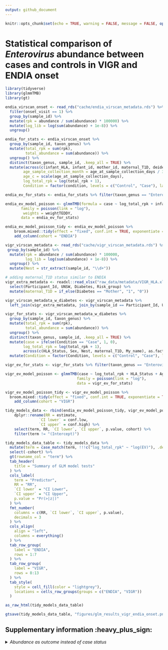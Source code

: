 ```yaml
---
output: github_document
---
```


```r
knitr::opts_chunk$set(echo = TRUE, warning = FALSE, message = FALSE, options(readr.show_col_types = FALSE))
```
 
# Statistical comparison of *Enterovirus* abundance between cases and controls in VIGR and ENDIA onset

```r
library(tidyverse)
library(glmmTMB)
library(gt)
```


```r
endia_virscan_onset <- read_rds("cache/endia_virscan_metadata.rds") %>% 
  filter(onset_visit == 1) %>% 
  group_by(sample_id) %>% 
  mutate(rpk = abundance / sum(abundance) * 100000) %>% 
  mutate(log_lib = log(sum(abundance) + 1e-8)) %>% 
  ungroup()

endia_for_stats <- endia_virscan_onset %>% 
  group_by(sample_id, taxon_genus) %>% 
  mutate(total_rpk = sum(rpk),
         total_abundance = sum(abundance)) %>% 
  ungroup() %>% 
  distinct(taxon_genus, sample_id, .keep_all = TRUE) %>% 
  mutate(across(c(infant_HLA, infant_id, mother_id, maternal_T1D, deidentified_nest_id_new, infant_sex), as.factor),
        age_sample_collection_month = age_at_sample_collection_days / 365 * 12,
        age_c = scale(age_at_sample_collection_days),
        log_total_rpk = log(total_rpk + 1),
        Condition = factor(condition, levels = c("Control", "Case"), labels = c("Control", "Case")))
```

```r
endia_ev_for_stats <- endia_for_stats %>% filter(taxon_genus == "Enterovirus")

endia_ev_model_poisson <- glmmTMB(formula = case ~ log_total_rpk + infant_HLA + age_sample_collection_month + infant_sex + maternal_T1D + (1|deidentified_nest_id_new) + (1|mother_id),
       family = poisson(link = "log"),
        weights = weightTEDDY,
       data = endia_ev_for_stats)

endia_ev_model_poisson_tidy <- endia_ev_model_poisson %>%
    broom.mixed::tidy(effect = "fixed", conf.int = TRUE, exponentiate = TRUE) %>% 
    add_column(cohort = "ENDIA")
```

```r
vigr_virscan_metadata <- read_rds("cache/vigr_virscan_metadata.rds") %>% 
 group_by(sample_id) %>% 
  mutate(rpk = abundance / sum(abundance) * 100000,
         log_lib = log(sum(abundance) + 1e-8)) %>% 
  ungroup() %>% 
  mutate(Nest = str_extract(sample_id, "\\d+"))

# adding maternal_T1D status similar to ENDIA
vigr_extra_metadata <- readxl::read_xlsx("raw_data/metadata/VIGR_HLA.xlsx") %>% 
  select(Participant_Id, UNSW, Diabetes, Risk_group) %>% 
  mutate(maternal_T1D = if_else(Diabetes == "Mother", "1", "0"))

vigr_virscan_metadata_w_diabetes <- vigr_virscan_metadata %>% 
  left_join(vigr_extra_metadata, join_by(sample_id == Participant_Id, UNSW))

vigr_for_stats <- vigr_virscan_metadata_w_diabetes %>% 
  group_by(sample_id, taxon_genus) %>%
  mutate(total_rpk = sum(rpk),
         total_abundance = sum(abundance)) %>% 
  ungroup() %>% 
  distinct(taxon_genus, sample_id, .keep_all = TRUE) %>% 
  mutate(case = ifelse(Condition == "Case", 1, 0),
        log_total_rpk = log(total_rpk + 1),
        across(c(HLA_Status, Sex, Nest, maternal_T1D, My_name), as.factor)) %>% 
  mutate(Condition = factor(Condition, levels = c("Control", "Case"), labels = c("Control", "Case")))

vigr_ev_for_stats <- vigr_for_stats %>% filter(taxon_genus == "Enterovirus")

vigr_ev_model_poisson <- glmmTMB(case ~ log_total_rpk + HLA_Status + Age + Sex + maternal_T1D + (1|Nest) + (1|My_name),
                                family = poisson(link = "log"),
                                data = vigr_ev_for_stats)

vigr_ev_model_poisson_tidy <- vigr_ev_model_poisson %>%  
  broom.mixed::tidy(effect = "fixed", conf.int = TRUE, exponentiate = TRUE) %>% 
    add_column(cohort = "VIGR")
```

```r
tidy_models_data <- rbind(endia_ev_model_poisson_tidy, vigr_ev_model_poisson_tidy) %>% 
    dplyr::rename(RR = estimate,
               `CI lower` = conf.low,
               `CI upper` = conf.high) %>% 
    select(term, RR, `CI lower`, `CI upper`, p.value, cohort) %>% 
    filter(term != "(Intercept)")
```

```r
tidy_models_data_table <- tidy_models_data %>%
  mutate(term = case_match(term, !!!c("log_total_rpk" ~ "log(EV)"), .default = term)) %>% 
  select(-cohort) %>% 
  gt(rowname_col = "term") %>%
  tab_header(
    title = "Summary of GLM model tests"
  ) %>%
  cols_label(
    term = "Predictor",
    RR = "RR",
    `CI lower` = "CI Lower",
    `CI upper` = "CI Upper",
    p.value = "Pr(>|z|)"
  ) %>%
  fmt_number(
    columns = c(RR, `CI lower`, `CI upper`, p.value),
    decimals = 3
  ) %>%
  cols_align(
    align = "left",
    columns = everything()
  ) %>% 
  tab_row_group(
    label = "ENDIA",
    rows = 1:7
  ) %>% 
  tab_row_group(
    label = "VIGR",
    rows = 8:13
  ) %>% 
  tab_style(
    style = cell_fill(color = "lightgrey"),
    locations = cells_row_groups(groups = c("ENDIA", "VIGR"))
  )

as_raw_html(tidy_models_data_table)

```

```r
gtsave(tidy_models_data_table, "figures/glm_results_vigr_endia_onset.png")
```

## Supplementary information :heavy_plus_sign:

<details>
  <summary><i> Abundance as outcome instead of case status </i></summary>

### Enterovirus genus only for both ENDIA and VIGR

**ENDIA** 

```r
endia_ev_model_w_abundance <- glmmTMB(formula = total_abundance ~ Condition + infant_HLA + age_sample_collection_month + infant_sex + maternal_T1D + (1|deidentified_nest_id_new) + (1|mother_id),
       family = poisson(link = "log"),
        weights = weightTEDDY,
       data = endia_ev_for_stats)

endia_ev_model_w_abundance %>% summary()

endia_ev_model_w_abundance %>% 
  broom.mixed::tidy(effects = "fixed", conf.int = TRUE, exponentiate = TRUE) %>% 
  select(term, estimate, p.value, conf.low, conf.high)
```

**VIGR**

```r

vigr_ev_model_w_abundance <- glmmTMB(total_abundance ~ Condition + HLA_Status + Age + Sex + Diabetes + (1|Nest) + (1|My_name),
                                family = poisson(link = "log"),
                                offset = log_lib,
                                data = vigr_ev_for_stats) 

vigr_ev_model_w_abundance %>% summary()

vigr_ev_model_w_abundance %>% 
 broom.mixed::tidy(effects = "fixed", conf.int = TRUE, exponentiate = TRUE) %>% 
 select(term, estimate, p.value, conf.low, conf.high)
```

### Adding additional genera for ENDIA 

Getting the top genera present in both cases and controls

```r
endia_top_genera_in_both_conditions <- endia_virscan_onset %>%
  group_by(condition, taxon_genus) %>%
  summarise(total_abundance = sum(abundance, na.rm = TRUE), .groups = "drop") %>%
  group_by(condition) %>%
  slice_max(total_abundance, n = 16) %>%  # get top 16 abundant genera per condition
  ungroup() %>%
  semi_join(            # keep only genera that appear in both conditions' top 16
    count(., taxon_genus) %>% filter(n == 2), 
    by = "taxon_genus"
  ) %>%
  group_by(taxon_genus) %>%
  mutate(total_abundance_overall = sum(total_abundance)) %>% # get total abundance for both conditions combined per genus
  ungroup() %>%
  arrange(desc(total_abundance_overall), taxon_genus, condition) # arrange so top most abundant genera are first

endia_top_genera <- endia_top_genera_in_both_conditions %>% pull(taxon_genus) %>% unique()

endia_top_genera
```

```r
# Function to fit a GLM model for a single genus 
run_glms_on_endia_genera_abundance <- function(df) {
  
  unique_genera <- df %>% pull(taxon_genus) %>% unique()
  
   map(set_names(unique_genera), function(genus) {
    single_genus_data <- df %>% filter(taxon_genus == genus)
    
    glmmTMB(formula = total_abundance ~ Condition + infant_HLA + age_sample_collection_month + infant_sex + maternal_T1D + offset(log_lib) + (1|deidentified_nest_id_new) + (1|mother_id),
                   weights = weightTEDDY, 
                   data = single_genus_data,
                   family = poisson(link = "log"))
  })
}

# extract and tidy GLM results

tidy_glm_results <- function(glm_list) {
  tidy_glm_results_list <- map(names(glm_list), function(genus) {
    broom.mixed::tidy(glm_list[[genus]], effects = "fixed", conf.int = TRUE, exponentiate = TRUE) %>%
      mutate(genus = genus, .before = effect) %>% 
      rename(risk_ratio = estimate,
         ci_low = conf.low,
         ci_high = conf.high)
  })
  
  # combine results into a single dataframe and apply multiple testing correction
  list_rbind(tidy_glm_results_list) %>%
    mutate(p_adjust_BH = p.adjust(p.value, method = "BH")) %>% 
    mutate(significant = ifelse(p_adjust_BH <= 0.10, T, F))
}
```

```r
endia_abundance_top_genera <- endia_for_stats %>% filter(taxon_genus %in% endia_top_genera) # top 14 in cases and control

endia_abundance_top_genera_glms <- run_glms_on_endia_genera_abundance(endia_abundance_top_genera)

endia_abundance_top_genera_glms_tidy <- tidy_glm_results(endia_abundance_top_genera_glms)
```


```r
endia_abundance_top_genera_glms_tidy %>% 
  filter(genus != "Simplexvirus") %>% 
  filter(genus != "Lentivirus") %>% 
  filter(genus != "Mamastrovirus") %>% 
  filter(genus != "Roseolovirus") %>% 
  filter(term == "ConditionCase") %>% 
  mutate(genus_w_pvalue = paste(genus, "(",round(p_adjust_BH, digits = 2),")")) %>% 
  arrange(desc(risk_ratio)) %>% 
  mutate(genus_w_pvalue = factor(genus_w_pvalue, levels = rev(unique(genus_w_pvalue)))) %>% 
  ggplot(aes(x = risk_ratio, y = genus_w_pvalue)) +
  geom_point(color = "black") +
  geom_errorbarh(aes(xmin = ci_low, xmax = ci_high), height = 0.2, color = "black") +
  geom_vline(xintercept = 1, linetype = "dashed", color = "red") + # Reference line
  theme_minimal() +
  labs(x = "Risk Ratio", y = "Genus and adjusted BH P value") +
  theme(axis.text.y = element_text(size = 10, face = "italic")) +
  xlim(0, 4)
```






